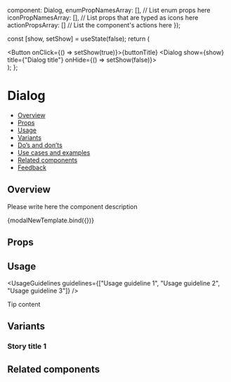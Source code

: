 
  component: Dialog,
  enumPropNamesArray: [], // List enum props here
  iconPropNamesArray: [], // List props that are typed as icons here
  actionPropsArray: [] // List the component's actions here
});

<Meta
  title="Feedback/Dialog"
  component={Dialog}
  argTypes={metaSettings.argTypes}
  decorators={metaSettings.decorators}
/>

<!--- Component template -->

[//]: # "export const modalNewTemplate = createComponentTemplate(ModalNew);"

  const [show, setShow] = useState(false);
  return (
    <div>
      <Button onClick={() => setShow(true)}>{buttonTitle}</Button>
      <Dialog show={show} title={"Dialog title"} onHide={() => setShow(false)}></Dialog>
    </div>
  );
};

<!--- Component documentation -->

# Dialog

- [Overview](#overview)
- [Props](#props)
- [Usage](#usage)
- [Variants](#variants)
- [Do’s and don’ts](#dos-and-donts)
- [Use cases and examples](#use-cases-and-examples)
- [Related components](#related-components)
- [Feedback](#feedback)

## Overview

Please write here the component description

<Canvas>
  <Story name="Overview" args={{ prop1: "prop's default value", prop2: "prop's default value" }}>
    {modalNewTemplate.bind({})}
  </Story>
</Canvas>

## Props

<ArgsTable of={Dialog} />

## Usage

<UsageGuidelines guidelines={["Usage guideline 1", "Usage guideline 2", "Usage guideline 3"]} />

<Tip title="Not what you were looking for?">Tip content</Tip>

## Variants

### Story title 1

[//]: # (Description of story 1)

[//]: # ()
[//]: # (<Canvas>)

[//]: # (  <Story name="Story title 1">)

[//]: # (    <ModalNew />)

[//]: # (    <ModalNew />)

[//]: # (  </Story>)

[//]: # (</Canvas>)

[//]: # ()
[//]: # (### Story title 2)

[//]: # ()
[//]: # (Description of story 2)

[//]: # ()
[//]: # (<Canvas>)

[//]: # (  <Story name="Story title 2">)

[//]: # (    <ModalNew />)

[//]: # (    <ModalNew />)

[//]: # (  </Story>)

[//]: # (</Canvas>)

[//]: # ()
[//]: # (## Do’s and Don’ts)

[//]: # ()
[//]: # (<ComponentRules)

[//]: # (  rules={[)

[//]: # (    {)

[//]: # (      positive: {)

[//]: # (        component: <ModalNew />,)

[//]: # (        description: "Best practice description.")

[//]: # (      },)

[//]: # (      negative: {)

[//]: # (        component: <ModalNew />,)

[//]: # (        description: "Bad practice description.")

[//]: # (      })

[//]: # (    },)

[//]: # (    {)

[//]: # (      positive: {)

[//]: # (        component: <ModalNew />,)

[//]: # (        description: "Best practice description.")

[//]: # (      },)

[//]: # (      negative: {)

[//]: # (        component: <ModalNew />,)

[//]: # (        description: "Bad practice description.")

[//]: # (      })

[//]: # (    },)

[//]: # (    {)

[//]: # (      positive: {)

[//]: # (        component: <ModalNew />,)

[//]: # (        description: "Best practice description.")

[//]: # (      },)

[//]: # (      negative: {)

[//]: # (        component: <ModalNew />,)

[//]: # (        description: "Bad practice description.")

[//]: # (      })

[//]: # (    },)

[//]: # (    {)

[//]: # (      positive: {)

[//]: # (        component: <ModalNew />,)

[//]: # (        description: "Best practice description.")

[//]: # (      },)

[//]: # (      negative: {)

[//]: # (        component: <ModalNew />,)

[//]: # (        description: "Bad practice description.")

[//]: # (      })

[//]: # (    })

[//]: # (  ]})

[//]: # (/>)

[//]: # ()
[//]: # (## Use cases and examples)

[//]: # ()
[//]: # (### Story title 3)

[//]: # ()
[//]: # (Description of story 3)

[//]: # ()
[//]: # (<Canvas>)

[//]: # (  <Story name="Story title 3">)

[//]: # (    <ModalNew />)

[//]: # (    <ModalNew />)

[//]: # (  </Story>)

[//]: # (</Canvas>)

[//]: # ()
[//]: # (### Story title 4)

[//]: # ()
[//]: # (Description of story 4)

[//]: # ()
[//]: # (<Canvas>)

[//]: # (  <Story name="Story title 4">)

[//]: # (    <ModalNew />)

[//]: # (    <ModalNew />)

[//]: # (  </Story>)

[//]: # (</Canvas>)

## Related components

[//]: # (<RelatedComponents componentsNames={[]} />)
